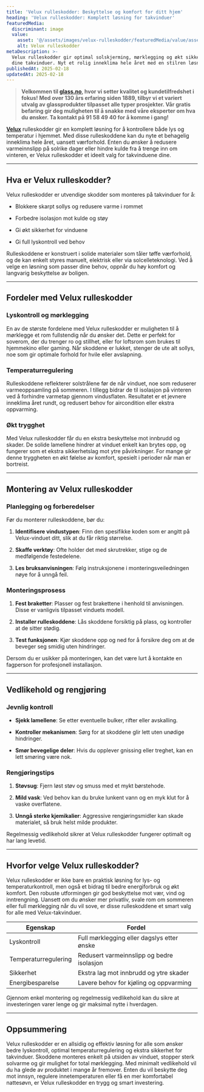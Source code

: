 ```yaml
---
title: 'Velux rulleskodder: Beskyttelse og komfort for ditt hjem'
heading: 'Velux rulleskodder: Komplett løsning for takvinduer'
featuredMedia:
  discriminant: image
  value:
    asset: '@/assets/images/velux-rulleskodder/featuredMedia/value/asset.jpg'
    alt: Velux rulleskodder
metaDescription: >-
  Velux rulleskodder gir optimal solskjerming, mørklegging og økt sikkerhet for
  dine takvinduer. Nyt et rolig inneklima hele året med en stilren løsning.
publishedAt: 2025-02-18
updatedAt: 2025-02-18
---
```

> **Velkommen til [glass.no](https://www.glass.no/), hvor vi setter kvalitet og kundetilfredshet i fokus! Med over 130 års erfaring siden 1889, tilbyr vi et variert utvalg av glassprodukter tilpasset alle typer prosjekter. Vår gratis befaring gir deg muligheten til å snakke med våre eksperter om hva du ønsker. Ta kontakt på 91 58 49 40 for å komme i gang!**

[**Velux**](https://www.glass.no/velux) rulleskodder gir en komplett løsning for å kontrollere både lys og temperatur i hjemmet. Med disse rulleskoddene kan du nyte et behagelig inneklima hele året, uansett værforhold. Enten du ønsker å redusere varmeinnslipp på solrike dager eller hindre kulde fra å trenge inn om vinteren, er Velux rulleskodder et ideelt valg for takvinduene dine.

---

## Hva er Velux rulleskodder?

Velux rulleskodder er utvendige skodder som monteres på takvinduer for å:

* Blokkere skarpt sollys og redusere varme i rommet

* Forbedre isolasjon mot kulde og støy

* Gi økt sikkerhet for vinduene

* Gi full lyskontroll ved behov

Rulleskoddene er konstruert i solide materialer som tåler tøffe værforhold, og de kan enkelt styres manuelt, elektrisk eller via solcelleteknologi. Ved å velge en løsning som passer dine behov, oppnår du høy komfort og langvarig beskyttelse av boligen.

---

## Fordeler med Velux rulleskodder

### Lyskontroll og mørklegging

En av de største fordelene med Velux rulleskodder er muligheten til å mørklegge et rom fullstendig når du ønsker det. Dette er perfekt for soverom, der du trenger ro og stillhet, eller for loftsrom som brukes til hjemmekino eller gaming. Når skoddene er lukket, stenger de ute alt sollys, noe som gir optimale forhold for hvile eller avslapning.

### Temperaturregulering

Rulleskoddene reflekterer solstrålene før de når vinduet, noe som reduserer varmeoppsamling på sommeren. I tillegg bidrar de til isolasjon på vinteren ved å forhindre varmetap gjennom vindusflaten. Resultatet er et jevnere inneklima året rundt, og redusert behov for aircondition eller ekstra oppvarming.

### Økt trygghet

Med Velux rulleskodder får du en ekstra beskyttelse mot innbrudd og skader. De solide lamellene hindrer at vinduet enkelt kan brytes opp, og fungerer som et ekstra sikkerhetslag mot ytre påvirkninger. For mange gir denne tryggheten en økt følelse av komfort, spesielt i perioder når man er bortreist.

---

## Montering av Velux rulleskodder

### Planlegging og forberedelser

Før du monterer rulleskoddene, bør du:

1. **Identifisere vindustypen**: Finn den spesifikke koden som er angitt på Velux-vinduet ditt, slik at du får riktig størrelse.

2. **Skaffe verktøy**: Ofte holder det med skrutrekker, stige og de medfølgende festedelene.

3. **Les bruksanvisningen**: Følg instruksjonene i monteringsveiledningen nøye for å unngå feil.

### Monteringsprosess

1. **Fest braketter**: Plasser og fest brakettene i henhold til anvisningen. Disse er vanligvis tilpasset vinduets modell.

2. **Installer rulleskoddene**: Lås skoddene forsiktig på plass, og kontroller at de sitter stødig.

3. **Test funksjonen**: Kjør skoddene opp og ned for å forsikre deg om at de beveger seg smidig uten hindringer.

Dersom du er usikker på monteringen, kan det være lurt å kontakte en fagperson for profesjonell installasjon.

---

## Vedlikehold og rengjøring

### Jevnlig kontroll

* **Sjekk lamellene**: Se etter eventuelle bulker, rifter eller avskalling.

* **Kontroller mekanismen**: Sørg for at skoddene glir lett uten unødige hindringer.

* **Smør bevegelige deler**: Hvis du opplever gnissing eller treghet, kan en lett smøring være nok.

### Rengjøringstips

1. **Støvsug**: Fjern løst støv og smuss med et mykt børstehode.

2. **Mild vask**: Ved behov kan du bruke lunkent vann og en myk klut for å vaske overflatene.

3. **Unngå sterke kjemikalier**: Aggressive rengjøringsmidler kan skade materialet, så bruk helst milde produkter.

Regelmessig vedlikehold sikrer at Velux rulleskodder fungerer optimalt og har lang levetid.

---

## Hvorfor velge Velux rulleskodder?

Velux rulleskodder er ikke bare en praktisk løsning for lys- og temperaturkontroll, men også et bidrag til bedre energiforbruk og økt komfort. Den robuste utformingen gir god beskyttelse mot vær, vind og inntrengning. Uansett om du ønsker mer privatliv, svale rom om sommeren eller full mørklegging når du vil sove, er disse rulleskoddene et smart valg for alle med Velux-takvinduer.

| **Egenskap**         | **Fordel**                                 |
| -------------------- | ------------------------------------------ |
| Lyskontroll          | Full mørklegging eller dagslys etter ønske |
| Temperaturregulering | Redusert varmeinnslipp og bedre isolasjon  |
| Sikkerhet            | Ekstra lag mot innbrudd og ytre skader     |
| Energibesparelse     | Lavere behov for kjøling og oppvarming     |

Gjennom enkel montering og regelmessig vedlikehold kan du sikre at investeringen varer lenge og gir maksimal nytte i hverdagen.

---

## Oppsummering

Velux rulleskodder er en allsidig og effektiv løsning for alle som ønsker bedre lyskontroll, optimal temperaturregulering og ekstra sikkerhet for takvinduer. Skoddene monteres enkelt på utsiden av vinduet, stopper sterk solvarme og gir mulighet for total mørklegging. Med minimalt vedlikehold vil du ha glede av produktet i mange år fremover. Enten du vil beskytte deg mot innsyn, regulere innetemperaturen eller få en mer komfortabel nattesøvn, er Velux rulleskodder en trygg og smart investering.
